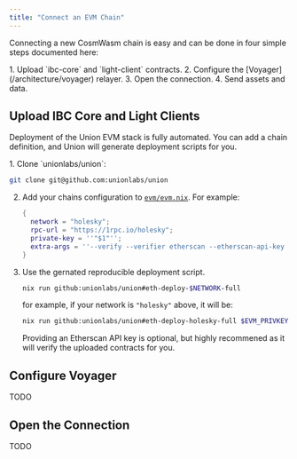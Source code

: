 ```yaml
---
title: "Connect an EVM Chain"
---
```



Connecting a new CosmWasm chain is easy and can be done in four simple steps documented here:

<Steps>
1. Upload `ibc-core` and `light-client` contracts.
2. Configure the [Voyager](/architecture/voyager) relayer.
3. Open the connection.
4. Send assets and data.
</Steps>

## Upload IBC Core and Light Clients

Deployment of the Union EVM stack is fully automated. You can add a chain definition, and Union will generate deployment scripts for you. 

<Steps>
1. Clone `unionlabs/union`:

   ```bash
   git clone git@github.com:unionlabs/union
   ```

2. Add your chains configuration to [`evm/evm.nix`](https://github.com/unionlabs/union/blob/a408b8344d6c90791825e837d2be350809213695/evm/evm.nix#L214C9-L219C10). For example:

   ```nix
   {
     network = "holesky";
     rpc-url = "https://1rpc.io/holesky";
     private-key = ''"$1"'';
     extra-args = ''--verify --verifier etherscan --etherscan-api-key "$2"'';
   }
   ```

3. Use the gernated reproducible deployment script.

   ```bash
   nix run github:unionlabs/union#eth-deploy-$NETWORK-full
   ```
   for example, if your network is `"holesky"` above, it will be:

   ```bash
   nix run github:unionlabs/union#eth-deploy-holesky-full $EVM_PRIVKEY $ETHERSCAN_API_KEY
   ```

   Providing an Etherscan API key is optional, but highly recommened as it will verify the uploaded contracts for you.
</Steps>


## Configure Voyager

TODO

## Open the Connection

TODO
